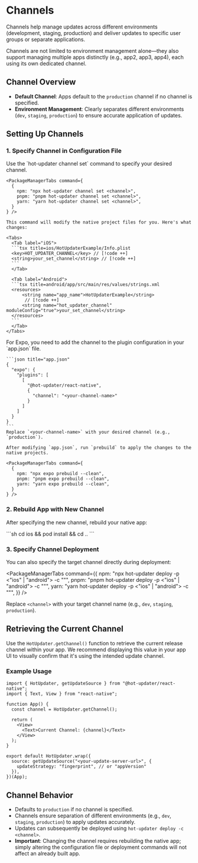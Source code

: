 
# Channels

Channels help manage updates across different environments (development, staging, production) and deliver updates to specific user groups or separate applications.

Channels are not limited to environment management alone—they also support managing multiple apps distinctly (e.g., app2, app3, app4), each using its own dedicated channel.

## Channel Overview

- **Default Channel**: Apps default to the `production` channel if no channel is specified.
- **Environment Management**: Clearly separates different environments (`dev`, `staging`, `production`) to ensure accurate application of updates.

## Setting Up Channels

### 1. Specify Channel in Configuration File

<Tabs>
  <Tab label="Bare (React Native CLI) & RNEF">
    Use the `hot-updater channel set` command to specify your desired channel.

    <PackageManagerTabs command={
      {
        npm: "npx hot-updater channel set <channel>",
        pnpm: "pnpm hot-updater channel set <channel>",
        yarn: "yarn hot-updater channel set <channel>",
      }
    } />

    This command will modify the native project files for you. Here's what changes:

    <Tabs>
      <Tab label="iOS">
      ```tsx title=ios/HotUpdaterExample/Info.plist
      <key>HOT_UPDATER_CHANNEL</key> // [!code ++]
      <string>your_set_channel</string> // [!code ++]
      ```
      </Tab>

      <Tab label="Android">
      ```tsx title=android/app/src/main/res/values/strings.xml
      <resources>
          <string name="app_name">HotUpdaterExample</string>
           // [!code ++]
          <string name="hot_updater_channel" moduleConfig="true">your_set_channel</string>
      </resources>
      ```
      </Tab>
    </Tabs>
  </Tab>
  <Tab label="Expo">
    For Expo, you need to add the channel to the plugin configuration in your `app.json` file.

    ```json title="app.json"
    {
      "expo": {
        "plugins": [
          [
            "@hot-updater/react-native",
            {
              "channel": "<your-channel-name>"
            }
          ]
        ]
      }
    }
    ```
    Replace `<your-channel-name>` with your desired channel (e.g., `production`).

    After modifying `app.json`, run `prebuild` to apply the changes to the native projects.

    <PackageManagerTabs command={
      {
        npm: "npx expo prebuild --clean",
        pnpm: "pnpm expo prebuild --clean",
        yarn: "yarn expo prebuild --clean",
      }
    } />
  </Tab>
</Tabs>


### 2. Rebuild App with New Channel

After specifying the new channel, rebuild your native app:


<Tabs>
  <Tab label="Bare (React Native CLI)">
    <Tabs>
        <Tab label="iOS">
          ```sh
          cd ios && pod install && cd ..
          ```
          <PackageManagerTabs command={
            {
              npm: "npx react-native run-ios --mode Release",
              pnpm: "pnpm react-native run-ios --mode Release",
              yarn: "cd ios && pod install && cd ..\nyarn react-native run-ios --mode Release",
            }
          } />
        </Tab>
        <Tab label="Android">
        <PackageManagerTabs command={
          {
            npm: "npx react-native run-android --mode Release",
            pnpm: "pnpm react-native run-android --mode Release",
            yarn: "yarn react-native run-android --mode Release",
          }
        } />
      </Tab>
    </Tabs>
  </Tab>
  <Tab label="RNEF (React Native Enterprise Framework)">
    <Tabs>
        <Tab label="iOS">
          <PackageManagerTabs command={
            {
              npm: "npx rnef run:ios --configuration Release",
              pnpm: "pnpm rnef run:ios --configuration Release",
              yarn: "yarn rnef run:ios --configuration Release",
            }
          } />
        </Tab>
        <Tab label="Android">
        <PackageManagerTabs command={
          {
            npm: "npx rnef run:android --variant Release",
            pnpm: "pnpm rnef run:android --variant Release",
            yarn: "yarn rnef run:android --variant Release",
          }
        } />
      </Tab>
    </Tabs>
  </Tab>
  <Tab label="Expo">
    <Tabs>
        <Tab label="iOS">
          <PackageManagerTabs command={
            {
              npm: "npx expo run:ios --variant release",
              pnpm: "pnpm expo run:ios --variant release",
              yarn: "yarn expo run:ios --variant release",
            }
          } />
        </Tab>
        <Tab label="Android">
        <PackageManagerTabs command={
          {
            npm: "npx expo run:android --variant release",
            pnpm: "pnpm expo run:android --variant release",
            yarn: "yarn expo run:android --variant release",
          }
        } />
      </Tab>
    </Tabs>
  </Tab>
</Tabs>

### 3. Specify Channel Deployment

You can also specify the target channel directly during deployment:

<PackageManagerTabs command={{
  npm: "npx hot-updater deploy -p <\"ios\" | \"android\"> -c \"<channel>\"",
  pnpm: "pnpm hot-updater deploy -p <\"ios\" | \"android\"> -c \"<channel>\"",
  yarn: "yarn hot-updater deploy -p <\"ios\" | \"android\"> -c \"<channel>\"",
}} />

Replace `<channel>` with your target channel name (e.g., `dev`, `staging`, `production`).

## Retrieving the Current Channel

Use the `HotUpdater.getChannel()` function to retrieve the current release channel within your app.
We recommend displaying this value in your app UI to visually confirm that it's using the intended update channel.

### Example Usage

```tsx
import { HotUpdater, getUpdateSource } from "@hot-updater/react-native";
import { Text, View } from "react-native";

function App() {
  const channel = HotUpdater.getChannel();

  return (
    <View>
      <Text>Current Channel: {channel}</Text>
    </View>
  );
}

export default HotUpdater.wrap({
  source: getUpdateSource("<your-update-server-url>", {
    updateStrategy: "fingerprint", // or "appVersion"
  }),
})(App);
```

## Channel Behavior

- Defaults to `production` if no channel is specified.
- Channels ensure separation of different environments (e.g., `dev`, `staging`, `production`) to apply updates accurately.
- Updates can subsequently be deployed using `hot-updater deploy -c <channel>`.
- **Important**: Changing the channel requires rebuilding the native app; simply altering the configuration file or deployment commands will not affect an already built app.
